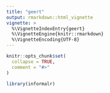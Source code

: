 ```yaml
---
title: "geert"
output: rmarkdown::html_vignette
vignette: >
  %\VignetteIndexEntry{geert}
  %\VignetteEngine{knitr::rmarkdown}
  %\VignetteEncoding{UTF-8}
---
```


```r
knitr::opts_chunk$set(
  collapse = TRUE,
  comment = "#>"
)
```

```r
library(informalr)
```
